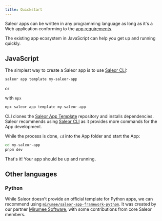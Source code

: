 ```yaml
---
title: Quickstart
---
```


Saleor apps can be written in any programming language as long as it's a Web application conforming to the [app requirements](architecture/app-requirements).

The existing app ecosystem in JavaScript can help you get up and running quickly.

## JavaScript

The simplest way to create a Saleor app is to use [Saleor CLI](/cli/overview.mdx):

```bash
saleor app template my-saleor-app
```

or

with `npx`

```bash
npx saleor app template my-saleor-app
```

CLI clones the [Saleor App Template](developing-apps/app-template) repository and installs dependencies. Saleor recommends using [Saleor CLI](/cli/overview.mdx) as it provides more commands for the App development.

While the process is done, `cd` into the App folder and start the App:

```bash
cd my-saleor-app
pnpm dev
```

That's it! Your app should be up and running.

## Other languages

### Python

While Saleor doesn't provide an official template for Python apps, we can recommend using [`mirumee/saleor-app-framework-python`](https://github.com/mirumee/saleor-app-framework-python). It was created by our partner [Mirumee Software](https://github.com/mirumee), with some contributions from core Saleor members.
